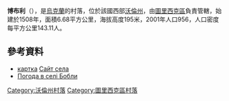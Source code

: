 {{coord|51|0|24|N|24|29|49|E|scale:30000|display=title}}

'''博布利'''（{{lang-uk|Бобли}}），是[[烏克蘭|烏克蘭]]的村落，位於該國西部[[沃倫州|沃倫州]]，由[[圖里西克區|圖里西克區]]負責管轄，始建於1508年，面積6.68平方公里，海拔高度195米，2001年人口956，人口密度每平方公里143.11人。

==參考資料==
* [http://gska2.rada.gov.ua/pls/z7502/A005?rdat1=24.06.2009&rf7571=4920 картка]{{dead link|date=2017年11月 |bot=InternetArchiveBot |fix-attempted=yes }} [http://boblyrada.gov.ua Сайт села]{{Wayback|url=http://boblyrada.gov.ua/ |date=20151021173631 }}
* [http://weather.in.ua/ua/volynskaja/1519 Погода в селі Бобли]{{Wayback|url=http://weather.in.ua/ua/volynskaja/1519 |date=20160305110711 }}

[[Category:沃倫州村落|Category:沃倫州村落]]
[[Category:圖里西克區村落|Category:圖里西克區村落]]


{{Volyn-geo-stub}}